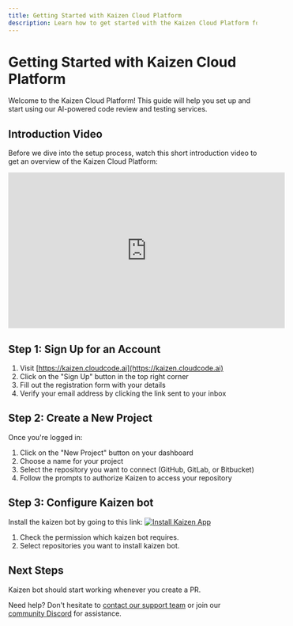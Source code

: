 ```yaml
---
title: Getting Started with Kaizen Cloud Platform
description: Learn how to get started with the Kaizen Cloud Platform for AI-powered code review and testing.
---
```


# Getting Started with Kaizen Cloud Platform

Welcome to the Kaizen Cloud Platform! This guide will help you set up and start using our AI-powered code review and testing services.

## Introduction Video

Before we dive into the setup process, watch this short introduction video to get an overview of the Kaizen Cloud Platform:

<div style={{ display: 'flex', justifyContent: 'center', margin: '2rem 0' }}>
  <iframe
    width="560"
    height="315"
    src="https://www.youtube.com/embed/280CfSQs2ss"
    title="Kaizen Cloud Platform Introduction"
    frameBorder="0"
    allow="accelerometer; autoplay; clipboard-write; encrypted-media; gyroscope; picture-in-picture"
    allowFullScreen
  ></iframe>
</div>

## Step 1: Sign Up for an Account

1. Visit [https://kaizen.cloudcode.ai](https://kaizen.cloudcode.ai)
2. Click on the "Sign Up" button in the top right corner
3. Fill out the registration form with your details
4. Verify your email address by clicking the link sent to your inbox

## Step 2: Create a New Project

Once you're logged in:

1. Click on the "New Project" button on your dashboard
2. Choose a name for your project
3. Select the repository you want to connect (GitHub, GitLab, or Bitbucket)
4. Follow the prompts to authorize Kaizen to access your repository

## Step 3: Configure Kaizen bot 

Install the kaizen bot by going to this link: [![Install Kaizen App](https://img.shields.io/badge/Get%20Kaizen%20App-Install-8A2BE2)](https://github.com/apps/kaizen-bot)
1. Check the permission which kaizen bot requires.
2. Select repositories you want to install kaizen bot.


## Next Steps

Kaizen bot should start working whenever you create a PR.



Need help? Don't hesitate to [contact our support team](mailto:support@cloudcode.ai) or join our [community Discord](https://discord.gg/W33Hh5yWpj) for assistance.
